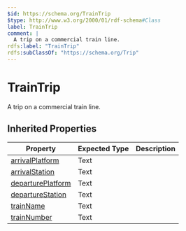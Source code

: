 ```yaml
---
$id: https://schema.org/TrainTrip
$type: http://www.w3.org/2000/01/rdf-schema#Class
label: TrainTrip
comment: |
  A trip on a commercial train line.
rdfs:label: "TrainTrip"
rdfs:subClassOf: "https://schema.org/Trip"
---
```


# TrainTrip

A trip on a commercial train line.

## Inherited Properties

| Property | Expected Type | Description |
| --- | --- | --- |
| [arrivalPlatform](https://schema.org/arrivalPlatform) | Text |  |
| [arrivalStation](https://schema.org/arrivalStation) | Text |  |
| [departurePlatform](https://schema.org/departurePlatform) | Text |  |
| [departureStation](https://schema.org/departureStation) | Text |  |
| [trainName](https://schema.org/trainName) | Text |  |
| [trainNumber](https://schema.org/trainNumber) | Text |  |
